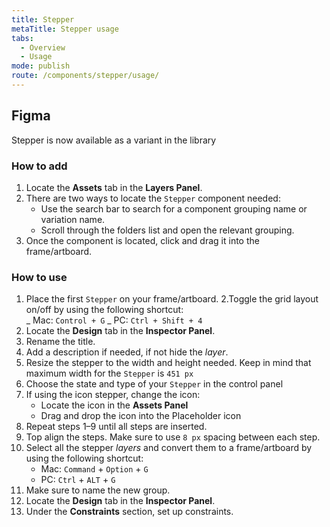 ```yaml
---
title: Stepper
metaTitle: Stepper usage
tabs:
  - Overview
  - Usage
mode: publish
route: /components/stepper/usage/
---
```


## Figma

Stepper is now available as a variant in the library

### How to add

1. Locate the **Assets** tab in the **Layers Panel**.
2. There are two ways to locate the `Stepper` component needed:
   - Use the search bar to search for a component grouping name or variation name.
   - Scroll through the folders list and open the relevant grouping.
3. Once the component is located, click and drag it into the frame/artboard.

### How to use

1. Place the first `Stepper` on your frame/artboard.
2.Toggle the grid layout on/off by using the following shortcut:  
    _ Mac: `Control + G`
   _ PC: `Ctrl + Shift + 4`
3. Locate the **Design** tab in the **Inspector Panel**.
4. Rename the title.
5. Add a description if needed, if not hide the _layer_.
6. Resize the stepper to the width and height needed. Keep in mind that maximum width for the `Stepper` is `451 px`  
7. Choose the state and type of your `Stepper` in the control panel 
8. If using the icon stepper, change the icon:
   - Locate the icon in the **Assets Panel**
   - Drag and drop the icon into the Placeholder icon
9. Repeat steps 1–9 until all steps are inserted.
10. Top align the steps. Make sure to use `8 px` spacing between each step.
11. Select all the stepper _layers_ and convert them to a frame/artboard by using the following shortcut:
    - Mac: `Command` + `Option` + `G`
    - PC: `Ctrl` + `ALT` + `G`
12. Make sure to name the new group.
13. Locate the **Design** tab in the **Inspector Panel**.
14. Under the **Constraints** section, set up constraints.
